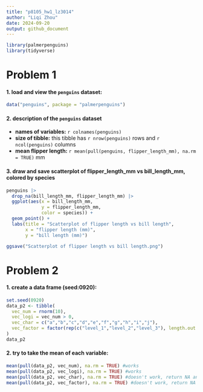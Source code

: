 ```yaml
---
title: "p8105_hw1_lz3014"
author: "Liqi Zhou"
date: 2024-09-20
output: github_document
---
```


```r
library(palmerpenguins)
library(tidyverse)
```

# Problem 1
#### 1. load and view the `penguins` dataset:
```r
data("penguins", package = "palmerpenguins")
```


#### 2. description of the `penguins` dataset
- **names of variables:** `r colnames(penguins)`  
- **size of tibble:** this tibble has `r nrow(penguins)` rows and `r ncol(penguins)` columns  
- **mean flipper length:** `r mean(pull(penguins, flipper_length_mm), na.rm = TRUE)` mm  


#### 3. draw and save scatterplot of flipper_length_mm vs bill_length_mm, colored by species
```r
penguins |>
  drop_na(bill_length_mm, flipper_length_mm) |>
  ggplot(aes(x = bill_length_mm, 
             y = flipper_length_mm, 
             color = species)) + 
  geom_point() + 
  labs(title = "Scatterplot of flipper length vs bill length", 
       x = "flipper length (mm)", 
       y = "bill length (mm)")

ggsave("Scatterplot of flipper length vs bill length.png")
```


# Problem 2
#### 1. create a data frame (seed:0920):
```r
set.seed(0920)
data_p2 <- tibble(
  vec_num = rnorm(10),
  vec_logi = vec_num > 0,
  vec_char = c("a","b","c","d","e","f","g","h","i","j"),
  vec_factor = factor(rep(c("level_1","level_2","level_3"), length.out = 10))
)
data_p2
```


#### 2. try to take the mean of each variable:
```r
mean(pull(data_p2, vec_num), na.rm = TRUE) #works
mean(pull(data_p2, vec_logi), na.rm = TRUE) #works
mean(pull(data_p2, vec_char), na.rm = TRUE) #doesn't work, return NA and warning
mean(pull(data_p2, vec_factor), na.rm = TRUE) #doesn't work, return NA and warning
```

